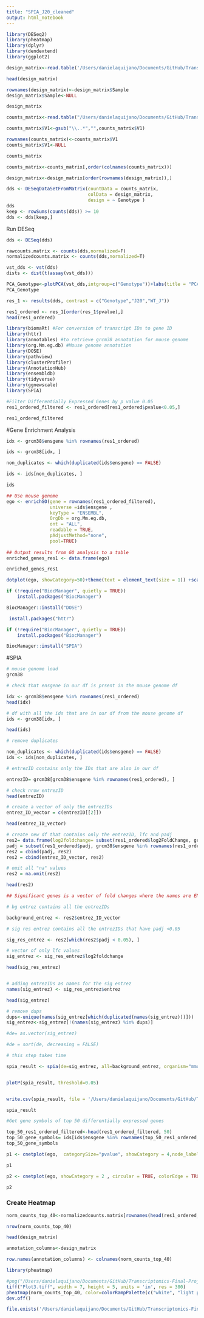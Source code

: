 ```yaml
---
title: "SPIA_J20_cleaned"
output: html_notebook
---
```




```r
library(DESeq2)
library(pheatmap)
library(dplyr)
library(dendextend)
library(ggplot2)
```

```r
design_matrix<-read.table('/Users/danielaquijano/Documents/GitHub/Transcriptomics-Final-Project-/source_files/Experimental_Design.csv',sep=',',header=TRUE)

head(design_matrix)
```


```r
rownames(design_matrix)<-design_matrix$Sample
design_matrix$Sample<-NULL

design_matrix
```

```r
counts_matrix<-read.table("/Users/danielaquijano/Documents/GitHub/Transcriptomics-Final-Project-/Count_Tables/allcounts.csv",sep=',',header=TRUE)
```
```r
counts_matrix$V1<-gsub("\\..*","",counts_matrix$V1)
```


```r
rownames(counts_matrix)<-counts_matrix$V1
counts_matrix$V1<-NULL
```

```r
counts_matrix
```

```r
counts_matrix<-counts_matrix[,order(colnames(counts_matrix))]
```
```r
design_matrix<-design_matrix[order(rownames(design_matrix)),]
```


```r
dds <- DESeqDataSetFromMatrix(countData = counts_matrix,
                              colData = design_matrix,
                              design = ~ Genotype )
dds
keep <- rowSums(counts(dds)) >= 10
dds <- dds[keep,]
```

Run DESeq
```r
dds <- DESeq(dds)
```

```r
rawcounts.matrix <- counts(dds,normalized=F)
normalizedcounts.matrix <- counts(dds,normalized=T)
```


```r
vst_dds <- vst(dds)
dists <- dist(t(assay(vst_dds)))

```

```r
PCA_Genotype<-plotPCA(vst_dds,intgroup=c("Genotype"))+labs(title = "PCA of mice of different genotypes", color = "Group")+coord_fixed(ratio=3)
PCA_Genotype
```
```r
res_1 <- results(dds, contrast = c("Genotype","J20","WT_J"))
```

```r
res1_ordered <- res_1[order(res_1$pvalue),] 
head(res1_ordered)
```
```r
library(biomaRt) #For conversion of transcript IDs to gene ID
library(httr)
library(annotables) #to retrieve grcm38 annotation for mouse genome
library(org.Mm.eg.db) #Mouse genome annotation
library(DOSE)
library(pathview)
library(clusterProfiler)
library(AnnotationHub) 
library(ensembldb)
library(tidyverse)
library(ggnewscale)
library(SPIA)

```

```r
#Filter Differentially Expressed Genes by p value 0.05
res1_ordered_filtered <- res1_ordered[res1_ordered$pvalue<0.05,]
```
```r
res1_ordered_filtered
```



#Gene Enrichment Analysis

```r
idx <- grcm38$ensgene %in% rownames(res1_ordered)

ids <- grcm38[idx, ]

non_duplicates <- which(duplicated(ids$ensgene) == FALSE)

ids <- ids[non_duplicates, ]

```
```r
ids
```



```r
## Use mouse genome 
ego <- enrichGO(gene = rownames(res1_ordered_filtered), 
                universe =ids$ensgene ,
                keyType = "ENSEMBL",
                OrgDb = org.Mm.eg.db, 
                ont = "ALL",
                readable = TRUE,
                pAdjustMethod="none",
                pool=TRUE)
                
## Output results from GO analysis to a table
enriched_genes_res1 <- data.frame(ego)
```
```r
enriched_genes_res1
```



```r
dotplot(ego, showCategory=50)+theme(text = element_text(size = 1)) +scale_y_discrete(labels=function(x) str_wrap(x, width=40))+ggtitle('Enriched genes when comparing WT_J0 and J20 mice')+ theme(plot.title = element_text(size=16))
```



```r
if (!require("BiocManager", quietly = TRUE))
    install.packages("BiocManager")

BiocManager::install("DOSE")
```
```r
 install.packages("httr")
```
```r
if (!require("BiocManager", quietly = TRUE))
    install.packages("BiocManager")

BiocManager::install("SPIA")
```


#SPIA 


```r

# mouse genome load
grcm38

# check that ensgene in our df is prsent in the mouse genome df

idx <- grcm38$ensgene %in% rownames(res1_ordered)
head(idx)

# df with all the ids that are in our df from the mouse genome df
ids <- grcm38[idx, ]

head(ids)

# remove duplicates

non_duplicates <- which(duplicated(ids$ensgene) == FALSE)
ids <- ids[non_duplicates, ]

```
```r


# entrezID contains only the IDs that are also in our df

entrezID= grcm38[grcm38$ensgene %in% rownames(res1_ordered), ]

# check nrow entrezID
head(entrezID)

# create a vector of only the entrezIDs
entrez_ID_vector = c(entrezID[[2]])

head(entrez_ID_vector)

# create new df that contains only the entrezID, lfc and padj
res2= data.frame(log2foldchange= subset(res1_ordered$log2FoldChange, grcm38$ensgene %in% rownames(res1_ordered)))
padj = subset(res1_ordered$padj, grcm38$ensgene %in% rownames(res1_ordered))
res2 = cbind(padj, res2)
res2 = cbind(entrez_ID_vector, res2)

# omit all "na" values
res2 = na.omit(res2)

head(res2)
```
```r
## Significant genes is a vector of fold changes where the names are ENTREZ gene IDs. The background set is a vector of all the genes represented on the platform.

# bg entrez contains all the entrezIDs 

background_entrez <- res2$entrez_ID_vector

# sig res entrez contains all the entrezIDs that have padj <0.05

sig_res_entrez <- res2[which(res2$padj < 0.05), ]

# vector of only lfc values
sig_entrez <- sig_res_entrez$log2foldchange

head(sig_res_entrez)


# adding entrezIDs as names for the sig entrez
names(sig_entrez) <- sig_res_entrez$entrez

head(sig_entrez)

# remove dups
dups<-unique(names(sig_entrez[which(duplicated(names(sig_entrez)))]))
sig_entrez<-sig_entrez[!(names(sig_entrez) %in% dups)]
```



```r


#de= as.vector(sig_entrez)

#de = sort(de, decreasing = FALSE)

# this step takes time

spia_result <- spia(de=sig_entrez, all=background_entrez, organism="mmu")


plotP(spia_result, threshold=0.05) 


write.csv(spia_result, file = '/Users/danielaquijano/Documents/GitHub/Transcriptomics-Final-Project-/source_files/SPIA_J20.csv')
```

```r
spia_result
```
```r
#Get gene symbols of top 50 differentially expressed genes

top_50_res1_ordered_filtered<-head(res1_ordered_filtered, 50)
top_50_gene_symbols= ids[ids$ensgene %in% rownames(top_50_res1_ordered_filtered), ]
top_50_gene_symbols
```

```r

p1 <- cnetplot(ego,  categorySize="pvalue", showCategory = 4,node_label="all",cex_label_gene = 0.5,cex_label_category=0.9,shadowtext='category',color_category='pink', color_gene='purple' )+ggtitle('Enriched Genes when comparing J20and WT_J20 mice')
```
```r
p1
```

```r

p2 <- cnetplot(ego, showCategory = 2 , circular = TRUE, colorEdge = TRUE,node_label="gene",cex_label_gene = 0.6,color_category='pink', color_gene='purple') +ggtitle('Enriched Genes when comparing J20and WT_J20 mice')

```
```r
p2
```

### Create Heatmap
```r
norm_counts_top_40<-normalizedcounts.matrix[rownames(head(res1_ordered_filtered,40)),]
```
```r
nrow(norm_counts_top_40)
```

```r
head(design_matrix)
```
```r
annotation_columns<-design_matrix
```
```r
row.names(annotation_columns) <- colnames(norm_counts_top_40)
```
```r
library(pheatmap)
```

```r
#png("/Users/danielaquijano/Documents/GitHub/Transcriptomics-Final-Project-/DGE_Images/heatmap_j20_wtj20.png")
tiff("Plot3.tiff", width = 7, height = 5, units = 'in', res = 300)
pheatmap(norm_counts_top_40, color=colorRampPalette(c("white", "light pink", "purple"))(30), scale="row", cluster_cols = T, show_rownames = T,fontsize = 7,fontsize_row = 4, fontsize_col = 4,labels_row = rownames(dists),annotation_col =annotation_columns,main='Differentially Expressed Genes in J20 and WT_J20 mice' )
dev.off()
```


```r
file.exists('/Users/danielaquijano/Documents/GitHub/Transcriptomics-Final-Project-/DGE_Images/')
```







